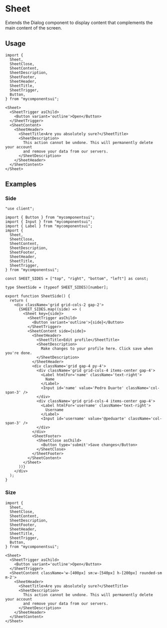 

<Meta of={ComponentStories} />

# Sheet

Extends the Dialog component to display content that complements the main content of the screen.

<Canvas of={ComponentStories.Default} />

<Controls />

## Usage

```tsx
import {
  Sheet,
  SheetClose,
  SheetContent,
  SheetDescription,
  SheetFooter,
  SheetHeader,
  SheetTitle,
  SheetTrigger,
  Button,
} from "mycomponentsui";
```

```tsx
<Sheet>
  <SheetTrigger asChild>
    <Button variant='outline'>Open</Button>
  </SheetTrigger>
  <SheetContent>
    <SheetHeader>
      <SheetTitle>Are you absolutely sure?</SheetTitle>
      <SheetDescription>
        This action cannot be undone. This will permanently delete your account
        and remove your data from our servers.
      </SheetDescription>
    </SheetHeader>
  </SheetContent>
</Sheet>
```

## Examples

### Side

<Canvas of={ComponentStories.Side} />

```tsx
"use client";

import { Button } from "mycomponentsui";
import { Input } from "mycomponentsui";
import { Label } from "mycomponentsui";
import {
  Sheet,
  SheetClose,
  SheetContent,
  SheetDescription,
  SheetFooter,
  SheetHeader,
  SheetTitle,
  SheetTrigger,
} from "mycomponentsui";

const SHEET_SIDES = ["top", "right", "bottom", "left"] as const;

type SheetSide = (typeof SHEET_SIDES)[number];

export function SheetSide() {
  return (
    <div className='grid grid-cols-2 gap-2'>
      {SHEET_SIDES.map((side) => (
        <Sheet key={side}>
          <SheetTrigger asChild>
            <Button variant='outline'>{side}</Button>
          </SheetTrigger>
          <SheetContent side={side}>
            <SheetHeader>
              <SheetTitle>Edit profile</SheetTitle>
              <SheetDescription>
                Make changes to your profile here. Click save when you're done.
              </SheetDescription>
            </SheetHeader>
            <div className='grid gap-4 py-4'>
              <div className='grid grid-cols-4 items-center gap-4'>
                <Label htmlFor='name' className='text-right'>
                  Name
                </Label>
                <Input id='name' value='Pedro Duarte' className='col-span-3' />
              </div>
              <div className='grid grid-cols-4 items-center gap-4'>
                <Label htmlFor='username' className='text-right'>
                  Username
                </Label>
                <Input id='username' value='@peduarte' className='col-span-3' />
              </div>
            </div>
            <SheetFooter>
              <SheetClose asChild>
                <Button type='submit'>Save changes</Button>
              </SheetClose>
            </SheetFooter>
          </SheetContent>
        </Sheet>
      ))}
    </div>
  );
}
```

### Size

<Canvas of={ComponentStories.Size} />

```tsx
import {
  Sheet,
  SheetClose,
  SheetContent,
  SheetDescription,
  SheetFooter,
  SheetHeader,
  SheetTitle,
  SheetTrigger,
  Button,
} from "mycomponentsui";
```

```tsx
<Sheet>
  <SheetTrigger asChild>
    <Button variant='outline'>Open</Button>
  </SheetTrigger>
  <SheetContent className='w-[400px] sm:w-[540px] h-[200px] rounded-sm m-2'>
    <SheetHeader>
      <SheetTitle>Are you absolutely sure?</SheetTitle>
      <SheetDescription>
        This action cannot be undone. This will permanently delete your account
        and remove your data from our servers.
      </SheetDescription>
    </SheetHeader>
  </SheetContent>
</Sheet>
```
